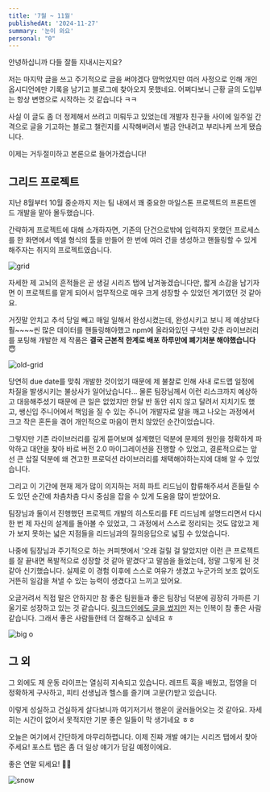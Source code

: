```yaml
---
title: '7월 ~ 11월'
publishedAt: '2024-11-27'
summary: '눈이 와요'
personal: "0"
---
```


안녕하십니까 다들 잘들 지내시는지요?

저는 마지막 글을 쓰고 주기적으로 글을 써야겠다 맘먹었지만 여러 사정으로 인해 개인 옵시디언에만 기록을 남기고 블로그에 찾아오지 못했네요. 어쩌다보니 근황 글의 도입부는 항상 변명으로 시작하는 것 같습니다 ㅋㅋ

사실 이 글도 좀 더 정제해서 쓰려고 미뤄두고 있었는데 개발자 친구들 사이에 일주일 간격으로 글을 기고하는 블로그 챌린지를 시작해버려서 벌금 안내려고 부리나케 쓰게 됐습니다.

이제는 거두절미하고 본론으로 들어가겠습니다!

## 그리드 프로젝트

지난 8월부터 10월 중순까지 저는 팀 내에서 꽤 중요한 마일스톤 프로젝트의 프론트엔드 개발을 맡아 몰두했습니다. 

간략하게 프로젝트에 대해 소개하자면, 기존의 단건으로밖에 입력하지 못했던 프로세스를 한 화면에서 엑셀 형식의 툴을 만들어 한 번에 여러 건을 생성하고 핸들링할 수 있게 해주자는 취지의 프로젝트였습니다.

<Image
  src='/images/july-to-november/grid.png'
  alt='grid'
  caption='완성된 현재의 모습'
  width={640}
  height={480}
  priority={true}
/>

자세한 제 고뇌의 흔적들은 곧 생길 시리즈 탭에 남겨놓겠습니다만, 짧게 소감을 남기자면 이 프로젝트를 맡게 되어서 업무적으로 매우 크게 성장할 수 있었던 계기였던 것 같아요.

거짓말 안치고 추석 당일 빼고 매일 일해서 완성시켰는데, 완성시키고 보니 제 예상보다 훨~~~~씬 많은 데이터를 핸들링해야했고 npm에 올라와있던 구색만 갖춘 라이브러리를 포팅해 개발한 제 작품은 <strong>결국 근본적 한계로 배포 하루만에 폐기처분 해야했습니다</strong> 😇

<Image
  src='/images/july-to-november/old-grid.png'
  alt='old-grid'
  caption='개고생했지만 하루만에 폐기당한 나의 작품...'
  width={640}
  height={480}
  priority={true}
/>

당연히 due date를 맞춰 개발한 것이었기 때문에 제 불찰로 인해 사내 로드맵 일정에 차질을 발생시키는 불상사가 일어났습니다... 물론 팀장님께서 이런 리스크까지 예상하고 대응해주셨기 때문에 큰 일은 없었지만 한달 반 동안 쉬지 않고 달려서 지치기도 했고, 쌩신입 주니어에서 책임을 질 수 있는 주니어 개발자로 알을 깨고 나오는 과정에서 크고 작은 혼돈을 겪어 개인적으로 마음이 편치 않았던 순간이었습니다.

그렇지만 기존 라이브러리를 깊게 뜯어보며 설계했던 덕분에 문제의 원인을 정확하게 파악하고 대안을 찾아 바로 버전 2.0 마이그레이션을 진행할 수 있었고, 결론적으로는 앞선 큰 삽질 덕분에 왜 견고한 프로덕션 라이브러리를 채택해야하는지에 대해 알 수 있었습니다.

그리고 이 기간에 현재 제가 많이 의지하는 저희 파트 리드님이 합류해주셔서 흔들릴 수도 있던 순간에 차츰차츰 다시 중심을 잡을 수 있게 도움을 많이 받았어요.

팀장님과 둘이서 진행했던 프로젝트 개발의 히스토리를 FE 리드님께 설명드리면서 다시 한 번 제 자신의 설계를 돌아볼 수 있었고, 그 과정에서 스스로 정리되는 것도 많았고 제가 보지 못하는 넓은 지점들을 리드님과의 질의응답으로 넓힐 수 있었습니다.

나중에 팀장님과 주기적으로 하는 커피챗에서 '오래 걸릴 걸 알았지만 이런 큰 프로젝트를 잘 끝내면 폭발적으로 성장할 것 같아 맡겼다'고 말씀을 들었는데, 정말 그렇게 된 것 같아 신기했습니다. 실제로 이 경험 이후에 스스로 여유가 생겼고 누군가의 보조 없이도 거뜬히 일감을 쳐낼 수 있는 능력이 생겼다고 느끼고 있어요.

오글거려서 직접 말은 안하지만 참 좋은 팀원들과 좋은 팀장님 덕분에 굉장히 가파른 기울기로 성장하고 있는 것 같습니다. [링크드인에도 글을 썼지만](https://www.linkedin.com/posts/%EB%AF%BC%EA%B7%9C-%EA%B3%BD-1a63a9292_%EC%96%B4%EB%8A%90%EB%8D%A7-%ED%9A%8C%EC%82%AC%EC%97%90-%EC%9E%85%EC%82%AC%ED%95%9C%EC%A7%80-8%EA%B0%9C%EC%9B%94%EC%A7%B8%EA%B0%80-%EB%90%90%EA%B3%A0-3%EB%8B%AC-%EB%92%A4%EB%A9%B4-%EC%A0%9C-%EC%9D%B8%EC%83%9D-%EC%B2%AB-%EC%BB%A4%EB%A6%AC%EC%96%B4-1%EB%85%84%EC%B0%A8%EB%A5%BC-activity-7262090150610968576-DxK9?utm_source=share&utm_medium=member_desktop) 저는 인복이 참 좋은 사람같습니다. 그래서 좋은 사람들한테 더 잘해주고 싶네요 ㅎ

<Image
  src='/images/july-to-november/big-o.png'
  alt='big o'
  caption='마치 시간복잡도의 O(2^n) 지수함수같달까요...'
  width={640}
  height={480}
  priority={true}
/>

## 그 외

그 외에도 제 운동 라이프는 열심히 지속되고 있습니다. 레프트 훅을 배웠고, 접영을 더 정확하게 구사하고, 피티 선생님과 헬스를 즐기며 고문(?)받고 있습니다.

이렇게 성실하고 건실하게 살다보니까 여기저기서 행운이 굴러들어오는 것 같아요. 자세히는 시간이 없어서 못적지만 기분 좋은 일들이 막 생기네요 ㅎㅎ

오늘은 여기에서 간단하게 마무리하렵니다. 이제 진짜 개발 얘기는 시리즈 탭에서 찾아주세요! 포스트 탭은 좀 더 일상 얘기가 담길 예정이에요. 

좋은 연말 되세요! 👋🏻

<Image
  src='/images/july-to-november/snow.png'
  alt='snow'
  caption='작년 안왔던 눈까지 왕창 쏟아내렸어요☃️'
  width={640}
  height={480}
  priority={true}
/>



